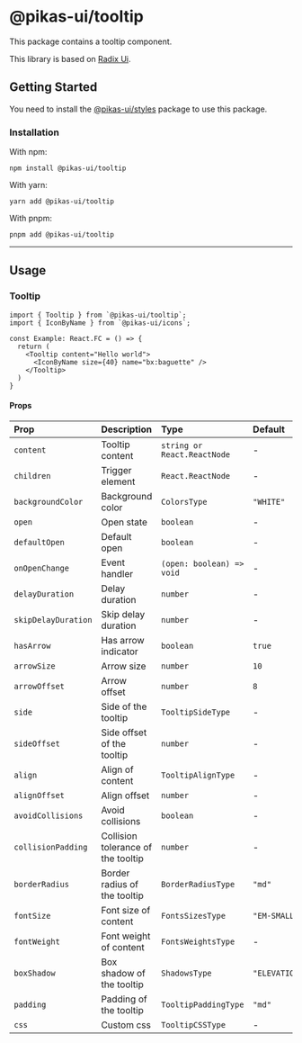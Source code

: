 

<NextSeo title="Tooltip" />

# @pikas-ui/tooltip

This package contains a tooltip component.

This library is based on [Radix Ui](https://www.radix-ui.com/).

## Getting Started

You need to install the <a href={stylesLink}>@pikas-ui/styles</a> package to use this package.

### Installation

With npm:

```
npm install @pikas-ui/tooltip
```

With yarn:

```
yarn add @pikas-ui/tooltip
```

With pnpm:

```
pnpm add @pikas-ui/tooltip
```

---

## Usage

### Tooltip

<TooltipExample />

```tsx
import { Tooltip } from `@pikas-ui/tooltip`;
import { IconByName } from `@pikas-ui/icons`;

const Example: React.FC = () => {
  return (
    <Tooltip content="Hello world">
      <IconByName size={40} name="bx:baguette" />
    </Tooltip>
  )
}
```

#### Props

| Prop                | Description                        | Type                        | Default         |
| :------------------ | :--------------------------------- | :-------------------------- | :-------------- |
| `content`           | Tooltip content                    | `string or React.ReactNode` | -               |
| `children`          | Trigger element                    | `React.ReactNode`           | -               |
| `backgroundColor`   | Background color                   | `ColorsType`                | `"WHITE"`       |
| `open`              | Open state                         | `boolean`                   | -               |
| `defaultOpen`       | Default open                       | `boolean`                   | -               |
| `onOpenChange`      | Event handler                      | `(open: boolean) => void`   | -               |
| `delayDuration`     | Delay duration                     | `number`                    | -               |
| `skipDelayDuration` | Skip delay duration                | `number`                    | -               |
| `hasArrow`          | Has arrow indicator                | `boolean`                   | `true`          |
| `arrowSize`         | Arrow size                         | `number`                    | `10`            |
| `arrowOffset`       | Arrow offset                       | `number`                    | `8`             |
| `side`              | Side of the tooltip                | `TooltipSideType`           | -               |
| `sideOffset`        | Side offset of the tooltip         | `number`                    | -               |
| `align`             | Align of content                   | `TooltipAlignType`          | -               |
| `alignOffset`       | Align offset                       | `number`                    | -               |
| `avoidCollisions`   | Avoid collisions                   | `boolean`                   | -               |
| `collisionPadding`  | Collision tolerance of the tooltip | `number`                    | -               |
| `borderRadius`      | Border radius of the tooltip       | `BorderRadiusType`          | `"md"`          |
| `fontSize`          | Font size of content               | `FontsSizesType`            | `"EM-SMALL"`    |
| `fontWeight`        | Font weight of content             | `FontsWeightsType`          | -               |
| `boxShadow`         | Box shadow of the tooltip          | `ShadowsType`               | `"ELEVATION_2"` |
| `padding`           | Padding of the tooltip             | `TooltipPaddingType`        | `"md"`          |
| `css`               | Custom css                         | `TooltipCSSType`            | -               |
